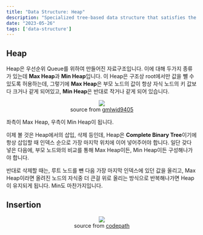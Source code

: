 ```yaml
---
title: "Data Structure: Heap"
description: "Specialized tree-based data structure that satisfies the heap property"
date: "2023-05-26"
tags: ['data-structure']
---
```

## Heap
Heap은 우선순위 Queue를 위하여 만들어진 자료구조입니다. 이에 대해 두가지 종류가 있는데 **Max Heap**과 **Min Heap**입니다. 이 Heap은 구조상 root에서만 값을 뺄 수 있도록 허용하는데, 그렇기에 **Max Heap**은 부모 노드의 값이 항상 자식 노드의 키 값보다 크거나 같게 되어있고, **Min Heap**은 반대로 작거나 같게 되어 있습니다.

<p align="center">
<img src="https://github.com/shiueo/shiueo/blob/main/web/public/types-of-heap.png?raw=true"/><br/>
source from <a href="https://gmlwjd9405.github.io">gmlwjd9405</a>
</p>

좌측이 Max Heap, 우측이 Min Heap이 됩니다.

이제 볼 것은 Heap에서의 삽입, 삭제 등인데, Heap은 **Complete Binary Tree**이기에 항상 삽입할 때 인덱스 순으로 가장 마지막 위치에 이어 넣어주어야 합니다. 일단 갖다 넣은 다음에, 부모 노드와의 비교를 통해 Max Heap이든, Min Heap이든 구성해나가야 합니다.

반대로 삭제할 때는, 루트 노드를 뺸 다음 가장 마지막 인덱스에 있던 값을 올리고, Max Heap이라면 올려진 노드의 자식중 더 큰걸 위로 올리는 방식으로 반복해나가면 Heap이 유지되게 됩니다. Min도 마찬가지입니다.

## Insertion
<p align="center">
<img src="https://github.com/shiueo/shiueo/blob/main/web/public/heap-insert.png?raw=true"/><br/>
source from <a href="https://guides.codepath.com">codepath</a>
</p>
